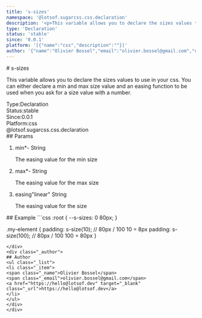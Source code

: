 ```yaml
---
title: 's-sizes'
namespace: '@lotsof.sugarcss.css.declaration'
description: '<p>This variable allows you to declare the sizes values to use in your css. You can either declare a min and max size value and an easing function to be used when you ask for a size value with a number.</p> '
type: 'Declaration'
status: 'stable'
since: '0.0.1'
platform: '[{"name":"css","description":""}]'
author: '{"name":"Olivier Bossel","email":"olivier.bossel@gmail.com","url":"https://hello@lotsof.dev"}'
---
```

<div class="docmap-mdx">
# s-sizes
<div class="_description typo-lead typo-format">
<p>This variable allows you to declare the sizes values to use in your css.
You can either declare a min and max size value and an easing function to be used when you
ask for a size value with a number.</p>

</div>
<div class="_metas">
<div class="_type"><span class="_type-label">Type:</span><span class="_type-value">Declaration</span></div>
<div class="_status"><span class="_status-label">Status:</span><span class="_status-value -stable">stable</span></div>
<div class="_since"><span class="_since-label">Since:</span><span class="_since-value">0.0.1</span></div>
<div class="_platform"><span class="_platform-label">Platform:</span><span class="_platform-value -css">css</span></div>
</div>
<div class="_namespace">@lotsof.sugarcss.css.declaration</div>
<div class="_params">
## Params
<ol class="_list">
<li class="_item">
<span class="_name">min<span class="_required">*</span></span><span class="_default">-</span> <span class="_type">String</span>
<p class="_description">The easing value for the min size</p>
</li>
<li class="_item">
<span class="_name">max<span class="_required">*</span></span><span class="_default">-</span> <span class="_type">String</span>
<p class="_description">The easing value for the max size</p>
</li>
<li class="_item">
<span class="_name">easing</span><span class="_default">&quot;linear&quot;</span> <span class="_type">String</span>
<p class="_description">The easing value for the size</p>
</li>
</ol>
</div>
<div class="_examples">
## Example
```css
:root {
     --s-sizes: 0 80px;
}

.my-element {
   padding: s-size(10); // 80px / 100
10 = 8px
   padding: s-size(100); // 80px / 100
100 = 80px
}
```
</div>
<div class="_author">
## Author
<ul class="_list">
<li class="_item">
<span class="_name">Olivier Bossel</span>
<span class="_email">olivier.bossel@gmail.com</span>
<a href="https://hello@lotsof.dev" target="_blank" class="_url">https://hello@lotsof.dev</a>
</li>
</ul>
</div>
</div>